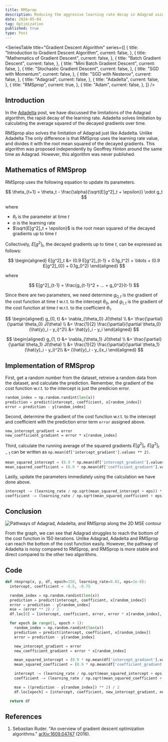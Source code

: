 ```yaml
---
title: RMSprop
description: Reducing the aggresive learning rate decay in Adagrad using the twin sibling of Adadelta
date: 2024-05-04
tag: Optimization
published: true
type: Post
---
```


<SeriesTable
  title="Gradient Descent Algorithm"
  series={[
    {
      title: "Introduction to Gradient Descent Algorithm",
      current: false,
    },
    {
      title: "Mathematics of Gradient Descent",
      current: false,
    },
    {
      title: "Batch Gradient Descent",
      current: false,
    },
    {
      title: "Mini Batch Gradient Descent",
      current: false,
    },
    {
      title: "Stochastic Gradient Descent",
      current: false,
    },
    {
      title: "SGD with Momentum",
      current: false,
    },
    {
      title: "SGD with Nesterov",
      current: false,
    },
    {
      title: "Adagrad",
      current: false,
    },
    {
      title: "Adadelta",
      current: false,
    },
    {
      title: "RMSprop",
      current: true,
    },
    {
      title: "Adam",
      current: false,
    },
  ]}
/>

## Introduction

In the [Adadelta](/posts/adadelta) post, we have discussed the limitations of the Adagrad algorithm,
the rapid decay of the learning rate. Adadelta solves limitation by calculating the average squared of the decayed gradients over time.

RMSprop also solves the limitation of Adagrad just like Adadelta.
Unlike Adadelta The only difference is that RMSprop uses the learning rate value, and divides it with the root mean squared of the decayed gradients.
This algorithm was proposed independently by Geoffrey Hinton around the same time as Adagrad.
However, this algorithm was never published.

## Mathematics of RMSprop

RMSprop uses the following equation to update its parameters.

$$
\theta_{t+1} = \theta_t - \frac{\alpha}{\sqrt{E[g^2]_t + \epsilon}} \odot g_t
$$

where

- $\theta_t$ is the parameter at time $t$
- $\alpha$ is the learning rate
- $\sqrt{E[g^2]_t + \epsilon}$ is the root mean squared of the decayed gradients up to time $t$

Collectively, $E[g^2]_t$, the decayed gradients up to time $t$, can be expressed as follows:

$$
\begin{aligned}
E[g^2]_t &= (0.9 E[g^2]_{t-1} + 0.1g_t^2) + \ldots + (0.9 E[g^2]_{0} + 0.1g_0^2)
\end{aligned}
$$

where

$$
E[g^2]_{t-1} = \frac{g_{t-1}^2 + ... + g_0^2}{t-1}
$$

Since there are two parameters, we need determine
$g_{0,t}$ is the gradient of the cost function at time $t$ w.r.t. to the intercept $\theta_0$,
and $g_{1,t}$ is the gradient of the cost function at time $t$ w.r.t. to the coefficient $\theta_1$.

$$
\begin{aligned}
g_{0, t} &= \nabla_{\theta_0} J(\theta) \\
&= \frac{\partial}{\partial \theta_0} J(\theta) \\
&= \frac{1}{2} \frac{\partial}{\partial \theta_0} (\hat{y}_i - y_i)^2\\
&= \hat{y}_i - y_i
\end{aligned}
$$

$$
\begin{aligned}
g_{1, t} &= \nabla_{\theta_1} J(\theta) \\
&= \frac{\partial}{\partial \theta_1} J(\theta) \\
&= \frac{1}{2} \frac{\partial}{\partial \theta_1} (\hat{y}_i - y_i)^2\\
&= (\hat{y}_i - y_i)x_i
\end{aligned}
$$

## Implementation of RMSprop

First, get a random number from the dataset, retreive a random data from the dataset,
and calculate the prediction. Remember, the gradient of the cost function
w.r.t. to the intercept is just the predicion error.

```python
random_index = np.random.randint(len(x))
prediction = predict(intercept, coefficient, x[random_index])
error = prediction - y[random_index]
```

Second, determine the gradient of the cost function w.r.t. to the intercept and coefficient
with the prediction error term `error` assigned above.

```
new_intercept_gradient = error
new_coefficient_gradient = error * x[random_index]
```

Third, calculate the running average of the squared gradients $E[g^2]_t$.
$E[g^2]_{t-1}$ can be written as `np.mean(df['intercept_gradient'].values ** 2)`.

```python
mean_squared_intercept = (0.9 * np.mean(df['intercept_gradient'].values ** 2)) + (0.1 * new_intercept_gradient ** 2)
mean_squared_coefficient = (0.9 * np.mean(df['coefficient_gradient'].values ** 2)) + (0.1 * new_coefficient_gradient ** 2)
```

Lastly, update the parameters immediately using the calculation we have done above.

```python
intercept -= (learning_rate / np.sqrt(mean_squared_intercept + eps)) * new_intercept_gradient
coefficient -= (learning_rate / np.sqrt(mean_squared_coefficient + eps)) * new_coefficient_gradient
```

## Conclusion

![Pathways of Adagrad, Adadelta, and RMSprop along the 2D MSE contour](/assets/posts/rmsprop/pathways.png)

From the graph, we can see that Adagrad struggles to reach the bottom of the cost function in 150 iterations.
Unlike Adagrad, Adadelta and RMSprop can reach the bottom of the cost function easily.
However, the pathway of Adadelta is noisy compared to RMSprop, and RMSprop is more stable and direct compared to the other two algorithms.

## Code

```python
def rmsprop(x, y, df, epoch=150, learning_rate=0.01, eps=1e-8):
  intercept, coefficient = -0.5, -0.75

  random_index = np.random.randint(len(x))
  prediction = predict(intercept, coefficient, x[random_index])
  error = prediction - y[random_index]
  mse = (error ** 2) / 2
  df.loc[0] = [intercept, coefficient, error, error * x[random_index], mse]

  for epoch in range(1, epoch + 1):
    random_index = np.random.randint(len(x))
    prediction = predict(intercept, coefficient, x[random_index])
    error = prediction - y[random_index]

    new_intercept_gradient = error
    new_coefficient_gradient = error * x[random_index]

    mean_squared_intercept = (0.9 * np.mean(df['intercept_gradient'].values ** 2)) + (0.1 * new_intercept_gradient ** 2)
    mean_squared_coefficient = (0.9 * np.mean(df['coefficient_gradient'].values ** 2)) + (0.1 * new_coefficient_gradient ** 2)

    intercept -= (learning_rate / np.sqrt(mean_squared_intercept + eps)) * new_intercept_gradient
    coefficient -= (learning_rate / np.sqrt(mean_squared_coefficient + eps)) * new_coefficient_gradient

    mse = ((prediction - y[random_index]) ** 2) / 2
    df.loc[epoch] = [intercept, coefficient, new_intercept_gradient, new_coefficient_gradient, mse]

  return df
```

## References

1. Sebastian Ruder. "An overview of gradient descent optimization algorithms." [arXiv:1609.04747](https://arxiv.org/abs/1609.04747) (2016).
